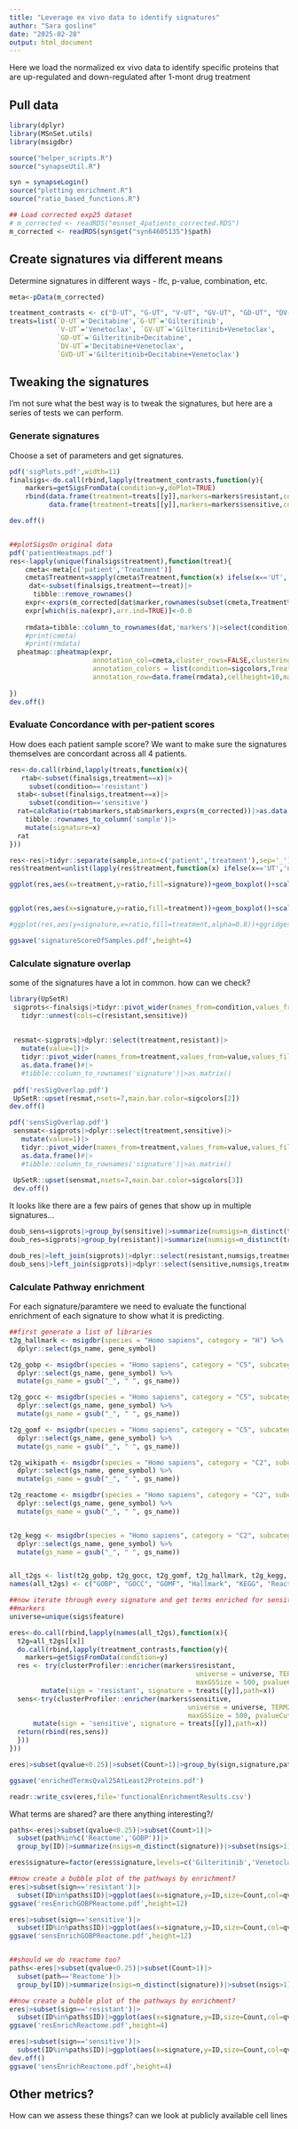 ```yaml
---
title: "Leverage ex vivo data to identify signatures"
author: "Sara gosline"
date: "2025-02-28"
output: html_document
---
```


Here we load the normalized ex vivo data to identify specific proteins that are up-regulated and down-regulated after 1-mont drug treatment

## Pull data

```r
library(dplyr)
library(MSnSet.utils)
library(msigdbr)

source("helper_scripts.R")
source("synapseUtil.R")

syn = synapseLogin()
source("plotting enrichment.R")
source("ratio_based_functions.R")

## Load corrected exp25 dataset
# m_corrected <- readRDS("msnset_4patients_corrected.RDS")
m_corrected <- readRDS(syn$get("syn64605135")$path)

```


## Create signatures via different means

Determine signatures in different ways - lfc, p-value, combination, etc. 

```r

meta<-pData(m_corrected)

treatment_contrasts <- c("D-UT", "G-UT", "V-UT", "GV-UT", "GD-UT", "DV-UT", "GVD-UT")#,"GV-V","DV-V","GVD-GV")
treats=list(`D-UT`='Decitabine',`G-UT`='Gilteritinib', 
            `V-UT`='Venetoclax', `GV-UT`='Gilteritinib+Venetoclax', 
            `GD-UT`='Gilteritinib+Decitabine', 
            `DV-UT`='Decitabine+Venetoclax', 
            `GVD-UT`='Gilteritinib+Decitabine+Venetoclax')


```




## Tweaking the signatures


I'm not sure what the best way is to tweak the signatures, but here are a series of tests we can perform.

### Generate signatures

Choose a set of parameters and get signatures. 

```r

pdf('sigPlots.pdf',width=11)
finalsigs<-do.call(rbind,lapply(treatment_contrasts,function(y){
    markers=getSigsFromData(condition=y,doPlot=TRUE)
    rbind(data.frame(treatment=treats[[y]],markers=markers$resistant,condition='resistant'),
          data.frame(treatment=treats[[y]],markers=markers$sensitive,condition='sensitive'))}))

dev.off()


##plotSigsOn original data
pdf('patientHeatmaps.pdf')
res<-lapply(unique(finalsigs$treatment),function(treat){
    cmeta<-meta[c('patient','Treatment')]
    cmeta$Treatment=sapply(cmeta$Treatment,function(x) ifelse(x=='UT','none',treats[[paste0(x,'-UT')]]))
     dat<-subset(finalsigs,treatment==treat)|>
      tibble::remove_rownames()
    expr<-exprs(m_corrected[dat$marker,rownames(subset(cmeta,Treatment%in%c('none',treat)))])
    expr[which(is.na(expr),arr.ind=TRUE)]<-0.0
   
    rmdata=tibble::column_to_rownames(dat,'markers')|>select(condition)|>mutate(condition=paste(condition,'signal'))
    #print(cmeta)
    #print(rmdata)
  pheatmap::pheatmap(expr,
                     annotation_col=cmeta,cluster_rows=FALSE,clustering_distance_cols = 'correlation',
                     annotation_colors = list(condition=sigcolors,Treatment=dcolors,patient=pcolors),cellwidth=10,
                     annotation_row=data.frame(rmdata),cellheight=10,main=paste(treat,'treated signature\n in patient samples'))
  
})
dev.off()
```

### Evaluate Concordance with per-patient scores

How does each patient sample score? We want to make sure the signatures themselves are concordant across all 4 patients. 

```r


res<-do.call(rbind,lapply(treats,function(x){
   rtab<-subset(finalsigs,treatment==x)|>
     subset(condition=='resistant')
  stab<-subset(finalsigs,treatment==x)|>
     subset(condition=='sensitive')
  rat=calcRatio(rtab$markers,stab$markers,exprs(m_corrected))|>as.data.frame()|>
    tibble::rownames_to_column('sample')|>
    mutate(signature=x)
  rat
}))

res<-res|>tidyr::separate(sample,into=c('patient','treatment'),sep='_')
res$treatment=unlist(lapply(res$treatment,function(x) ifelse(x=='UT','none',treats[[paste0(x,'-UT')]])))

ggplot(res,aes(x=treatment,y=ratio,fill=signature))+geom_boxplot()+scale_fill_manual(values=dcolors)+coord_flip()


ggplot(res,aes(x=signature,y=ratio,fill=treatment))+geom_boxplot()+scale_fill_manual(values=dcolors)+coord_flip()

#ggplot(res,aes(y=signature,x=ratio,fill=treatment,alpha=0.8))+ggridges::geom_density_ridges()+scale_fill_manual(values=dcolors)

ggsave('signatureScoreOfSamples.pdf',height=4)

```

### Calculate signature overlap
some of the signatures have a lot in common. how can we check?

```r

library(UpSetR)
 sigprots<-finalsigs|>tidyr::pivot_wider(names_from=condition,values_from=markers)|>
   tidyr::unnest(cols=c(resistant,sensitive))
 
 
 resmat<-sigprots|>dplyr::select(treatment,resistant)|>
   mutate(value=1)|>
   tidyr::pivot_wider(names_from=treatment,values_from=value,values_fill=0)|>
   as.data.frame()#|>
   #tibble::column_to_rownames('signature')|>as.matrix()
 
 pdf('resSigOverlap.pdf')
 UpSetR::upset(resmat,nsets=7,main.bar.color=sigcolors[2])
dev.off()

pdf('sensSigOverlap.pdf')
 sensmat<-sigprots|>dplyr::select(treatment,sensitive)|>
   mutate(value=1)|>
   tidyr::pivot_wider(names_from=treatment,values_from=value,values_fill=0)|>
   as.data.frame()#|>
   #tibble::column_to_rownames('signature')|>as.matrix()
 
 UpSetR::upset(sensmat,nsets=7,main.bar.color=sigcolors[3])
 dev.off()
```
It looks like there are a few pairs of genes that show up in multiple signatures...
```r

doub_sens=sigprots|>group_by(sensitive)|>summarize(numsigs=n_distinct(treatment))|>subset(numsigs>1)
doub_res=sigprots|>group_by(resistant)|>summarize(numsigs=n_distinct(treatment))|>subset(numsigs>1)

doub_res|>left_join(sigprots)|>dplyr::select(resistant,numsigs,treatment)
doub_sens|>left_join(sigprots)|>dplyr::select(sensitive,numsigs,treatment)

```
### Calculate Pathway enrichment

For each signature/paramtere we need to evaluate the functional enrichment of each signature to show what it is predicting. 

```r
##first generate a list of libraries
t2g_hallmark <- msigdbr(species = "Homo sapiens", category = "H") %>%
  dplyr::select(gs_name, gene_symbol)

t2g_gobp <- msigdbr(species = "Homo sapiens", category = "C5", subcategory = "BP") %>% 
  dplyr::select(gs_name, gene_symbol) %>%
  mutate(gs_name = gsub("_", " ", gs_name))

t2g_gocc <- msigdbr(species = "Homo sapiens", category = "C5", subcategory = "CC") %>% 
  dplyr::select(gs_name, gene_symbol) %>%
  mutate(gs_name = gsub("_", " ", gs_name))

t2g_gomf <- msigdbr(species = "Homo sapiens", category = "C5", subcategory = "MF") %>% 
  dplyr::select(gs_name, gene_symbol) %>%
  mutate(gs_name = gsub("_", " ", gs_name))

t2g_wikipath <- msigdbr(species = "Homo sapiens", category = "C2", subcategory = "WIKIPATHWAYS") %>% 
  dplyr::select(gs_name, gene_symbol) %>%
  mutate(gs_name = gsub("_", " ", gs_name))

t2g_reactome <- msigdbr(species = "Homo sapiens", category = "C2", subcategory = "REACTOME") %>% 
  dplyr::select(gs_name, gene_symbol) %>%
  mutate(gs_name = gsub("_", " ", gs_name))


t2g_kegg <- msigdbr(species = "Homo sapiens", category = "C2", subcategory = "KEGG") %>% 
  dplyr::select(gs_name, gene_symbol) %>%
  mutate(gs_name = gsub("_", " ", gs_name))


all_t2gs <- list(t2g_gobp, t2g_gocc, t2g_gomf, t2g_hallmark, t2g_kegg, t2g_reactome)
names(all_t2gs) <- c("GOBP", "GOCC", "GOMF", "Hallmark", "KEGG", "Reactome")

##now iterate through every signature and get terms enriched for sensitive and resistnat
##markers
universe=unique(sigs$feature)

eres<-do.call(rbind,lapply(names(all_t2gs),function(x){
  t2g=all_t2gs[[x]]
  do.call(rbind,lapply(treatment_contrasts,function(y){
    markers=getSigsFromData(condition=y)
  res <- try(clusterProfiler::enricher(markers$resistant, 
                                               universe = universe, TERM2GENE = t2g,
                                               maxGSSize = 500, pvalueCutoff = 0.05)@result %>%
        mutate(sign = 'resistant', signature = treats[[y]],path=x))
  sens<-try(clusterProfiler::enricher(markers$sensitive, 
                                             universe = universe, TERM2GENE = t2g,
                                             maxGSSize = 500, pvalueCutoff = 0.05)@result %>%
      mutate(sign = 'sensitive', signature = treats[[y]],path=x))
  return(rbind(res,sens))
  }))
}))

eres|>subset(qvalue<0.25)|>subset(Count>1)|>group_by(sign,signature,path)|>summarize(nterms=n())|>ggplot(aes(x=path,y=nterms,fill=signature))+geom_bar(stat='identity',position='dodge')+facet_grid(sign~.)+scale_fill_manual(values=dcolors)

ggsave('enrichedTermsQval25AtLeast2Proteins.pdf')

readr::write_csv(eres,file='functionalEnrichmentResults.csv')
```
What terms are shared? are there anything interesting?/

```r

paths<-eres|>subset(qvalue<0.25)|>subset(Count>1)|>
  subset(path%in%c('Reactome','GOBP'))|>
  group_by(ID)|>summarize(nsigs=n_distinct(signature))|>subset(nsigs>1)

eres$signature=factor(eres$signature,levels=c('Gilteritinib','Venetoclax','Decitabine','Decitabine+Venetoclax','Gilteritinib+Venetoclax','Gilteritinib+Decitabine','Gilteritinib+Decitabine+Venetoclax'))

##now create a bubble plot of the pathways by enrichment? 
eres|>subset(sign=='resistant')|>
  subset(ID%in%paths$ID)|>ggplot(aes(x=signature,y=ID,size=Count,col=qvalue))+geom_point()+ggtitle("Resistant signature enrichment - GO BP")+theme(axis.text.x=element_text(angle=90, hjust=1))
ggsave('resEnrichGOBPReactome.pdf',height=12)

eres|>subset(sign=='sensitive')|>
  subset(ID%in%paths$ID)|>ggplot(aes(x=signature,y=ID,size=Count,col=qvalue))+geom_point()+ggtitle("Sensitive signature enrichment - GO BP")+theme(axis.text.x=element_text(angle=90, hjust=1))
ggsave('sensEnrichGOBPReactome.pdf',height=12)


##should we do reactome too?
paths<-eres|>subset(qvalue<0.25)|>subset(Count>1)|>
  subset(path=='Reactome')|>
  group_by(ID)|>summarize(nsigs=n_distinct(signature))|>subset(nsigs>1)

##now create a bubble plot of the pathways by enrichment? 
eres|>subset(sign=='resistant')|>
  subset(ID%in%paths$ID)|>ggplot(aes(x=signature,y=ID,size=Count,col=qvalue))+geom_point()+ggtitle("Resistant signature enrichment - Reactome")+theme(axis.text.x=element_text(angle=90, hjust=1))
ggsave('resEnrichReactome.pdf',height=4)

eres|>subset(sign=='sensitive')|>
  subset(ID%in%paths$ID)|>ggplot(aes(x=signature,y=ID,size=Count,col=qvalue))+geom_point()+ggtitle("Sensitive signature enrichment - Reactome")+theme(axis.text.x=element_text(angle=90, hjust=1))
dev.off()
ggsave('sensEnrichReactome.pdf',height=4)
```

## Other metrics?
How can we assess these things? can we look at publicly available cell lines
